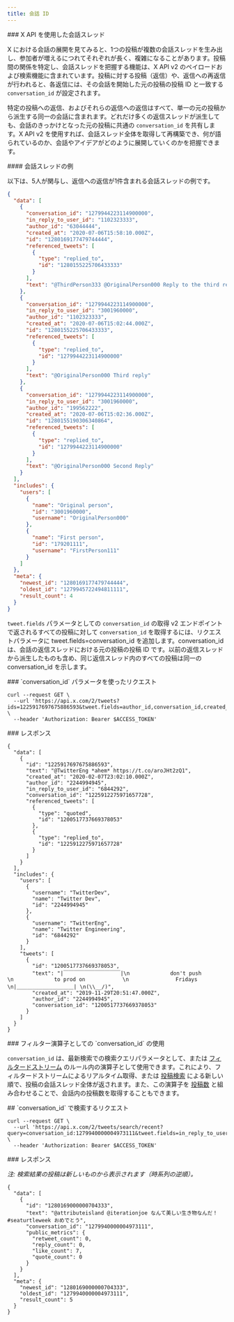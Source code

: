 ```yaml
---
title: 会話 ID
---
```


<div id="conversation-threads-using-the-x-api">
  ### X API を使用した会話スレッド
</div>

X における会話の展開を見てみると、1つの投稿が複数の会話スレッドを生み出し、参加者が増えるにつれてそれぞれが長く、複雑になることがあります。投稿間の関係を特定し、会話スレッドを把握する機能は、X API v2 のペイロードおよび検索機能に含まれています。投稿に対する投稿（返信）や、返信への再返信が行われると、各返信には、その会話を開始した元の投稿の投稿 ID と一致する `conversation_id` が設定されます。

特定の投稿への返信、およびそれらの返信への返信はすべて、単一の元の投稿から派生する同一の会話に含まれます。どれだけ多くの返信スレッドが派生しても、会話のきっかけとなった元の投稿に共通の `conversation_id` を共有します。X API v2 を使用すれば、会話スレッド全体を取得して再構築でき、何が語られているのか、会話やアイデアがどのように展開していくのかを把握できます。

<div id="example-conversation-thread">
  #### 会話スレッドの例
</div>

以下は、5人が関与し、返信への返信が1件含まれる会話スレッドの例です。

```json
{
  "data": [
    {
      "conversation_id": "1279944223114900000",
      "in_reply_to_user_id": "1102323333",
      "author_id": "63044444",
      "created_at": "2020-07-06T15:58:10.000Z",
      "id": "1280169177479744444",
      "referenced_tweets": [
        {
          "type": "replied_to",
          "id": "1280155225706433333"
        }
      ],
      "text": "@ThirdPerson333 @OriginalPerson000 Reply to the third reply!"
    },
    {
      "conversation_id": "1279944223114900000",
      "in_reply_to_user_id": "3001960000",
      "author_id": "1102323333",
      "created_at": "2020-07-06T15:02:44.000Z",
      "id": "1280155225706433333",
      "referenced_tweets": [
        {
          "type": "replied_to",
          "id": "1279944223114900000"
        }
      ],
      "text": "@OriginalPerson000 Third reply"
    },
    {
      "conversation_id": "1279944223114900000",
      "in_reply_to_user_id": "3001960000",
      "author_id": "199562222",
      "created_at": "2020-07-06T15:02:36.000Z",
      "id": "1280155190306340864",
      "referenced_tweets": [
        {
          "type": "replied_to",
          "id": "1279944223114900000"
        }
      ],
      "text": "@OriginalPerson000 Second Reply"
    }
  ],
  "includes": {
    "users": [
      {
        "name": "Original person",
        "id": "3001960000",
        "username": "OriginalPerson000"
      },
      {
        "name": "First person",
        "id": "179201111",
        "username": "FirstPerson111"
      }
    ]
  },
  "meta": {
    "newest_id": "1280169177479744444",
    "oldest_id": "1279945722494811111",
    "result_count": 4
  }
}
```

`tweet.fields` パラメータとしての `conversation_id` の取得
v2 エンドポイントで返されるすべての投稿に対して `conversation_id` を取得するには、リクエストパラメータに tweet.fields=conversation\_id を追加します。conversation\_id は、会話の返信スレッドにおける元の投稿の投稿 ID です。以前の返信スレッドから派生したものも含め、同じ返信スレッド内のすべての投稿は同一の conversation\_id を示します。

<div id="request-with-conversation_id-parameter">
  ### `conversation_id` パラメータを使ったリクエスト
</div>

```
curl --request GET \
  --url 'https://api.x.com/2/tweets?ids=1225917697675886593&tweet.fields=author_id,conversation_id,created_at,in_reply_to_user_id,referenced_tweets&expansions=author_id,in_reply_to_user_id,referenced_tweets.id&user.fields=name,username' \
  --header 'Authorization: Bearer $ACCESS_TOKEN'
```

<div id="response">
  ### レスポンス
</div>

```
{
  "data": [
    {
      "id": "1225917697675886593",
      "text": "@TwitterEng *ahem* https://t.co/aroJHt2zQ1",
      "created_at": "2020-02-07T23:02:10.000Z",
      "author_id": "2244994945",
      "in_reply_to_user_id": "6844292",
      "conversation_id": "1225912275971657728",
      "referenced_tweets": [
        {
          "type": "quoted",
          "id": "1200517737669378053"
        },
        {
          "type": "replied_to",
          "id": "1225912275971657728"
        }
      ]
    }
  ],
  "includes": {
    "users": [
      {
        "username": "TwitterDev",
        "name": "Twitter Dev",
        "id": "2244994945"
      },
      {
        "username": "TwitterEng",
        "name": "Twitter Engineering",
        "id": "6844292"
      }
    ],
    "tweets": [
      {
        "id": "1200517737669378053",
        "text": "|￣￣￣￣￣￣￣￣￣￣￣|\n             don't push            \n             to prod on            \n               Fridays                  \n|＿＿＿＿＿＿＿＿＿＿＿| \n(\\__/)",
        "created_at": "2019-11-29T20:51:47.000Z",
        "author_id": "2244994945",
        "conversation_id": "1200517737669378053"
      }
    ]
  }
}
```

<div id="using-conversation_id-as-a-filter-operator">
  ### フィルター演算子としての `conversation_id` の使用
</div>

`conversation_id` は、最新検索での検索クエリパラメータとして、または [フィルタードストリーム](/ja/x-api/posts/filtered-stream/introduction) のルール内の演算子として使用できます。これにより、フィルタードストリームによるリアルタイム取得、または [投稿検索](/ja/x-api/posts/search/introduction) による新しい順で、投稿の会話スレッド全体が返されます。また、この演算子を [投稿数](/ja/x-api/posts/counts/introduction) と組み合わせることで、会話内の投稿数を取得することもできます。

<div id="request-to-query-by-conversation_id">
  ## `conversation_id` で検索するリクエスト
</div>

```
curl --request GET \
  --url 'https://api.x.com/2/tweets/search/recent?query=conversation_id:1279940000004973111&tweet.fields=in_reply_to_user_id,author_id,created_at,conversation_id' \
  --header 'Authorization: Bearer $ACCESS_TOKEN'
```

<div id="response">
  ### レスポンス
</div>

_注: 検索結果の投稿は新しいものから表示されます（時系列の逆順）。_

```
{
  "data": [
    {
      "id": "1280169000000704333",
      "text": "@attributeisland @iterationjoe なんて美しい生き物なんだ！ #seaturtleweek おめでとう",
      "conversation_id": "1279940000004973111",
      "public_metrics": {
        "retweet_count": 0,
        "reply_count": 0,
        "like_count": 7,
        "quote_count": 0
      }
    }
  ],
  "meta": {
    "newest_id": "1280169000000704333",
    "oldest_id": "1279940000004973111",
    "result_count": 5
  }
}
```